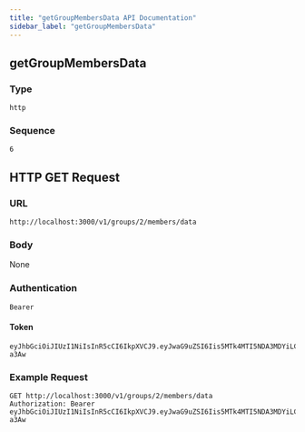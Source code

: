 ```yaml
---
title: "getGroupMembersData API Documentation"
sidebar_label: "getGroupMembersData"
---
```


## getGroupMembersData

### Type
`http`

### Sequence
`6`

## HTTP GET Request

### URL
`http://localhost:3000/v1/groups/2/members/data`

### Body
None

### Authentication
`Bearer`

#### Token
```
eyJhbGciOiJIUzI1NiIsInR5cCI6IkpXVCJ9.eyJwaG9uZSI6Iis5MTk4MTI5NDA3MDYiLCJ1aWQiOiI1Z2VhcGdhcHhzIn0.yNyKfoOQouzSNDwp_5rJ9CAEMVJo5uqueJHNpG-a3Aw
```

### Example Request
```http
GET http://localhost:3000/v1/groups/2/members/data
Authorization: Bearer eyJhbGciOiJIUzI1NiIsInR5cCI6IkpXVCJ9.eyJwaG9uZSI6Iis5MTk4MTI5NDA3MDYiLCJ1aWQiOiI1Z2VhcGdhcHhzIn0.yNyKfoOQouzSNDwp_5rJ9CAEMVJo5uqueJHNpG-a3Aw
```
